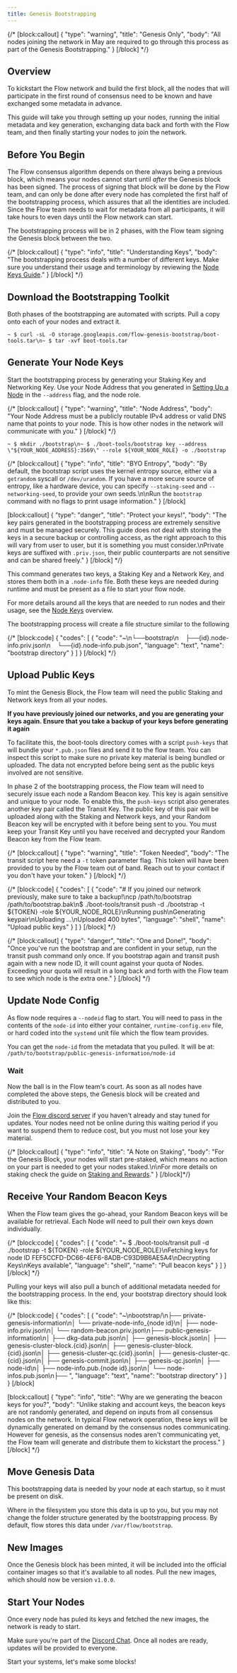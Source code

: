 ```yaml
---
title: Genesis Bootstrapping
---
```


{/* 
[block:callout]
{
"type": "warning",
"title": "Genesis Only",
"body": "All nodes joining the network in May are required to go through this process as part of the Genesis Bootstrapping."
}
[/block] */}

## Overview

To kickstart the Flow network and build the first block, all the nodes that will participate in the first round of consensus need to be known and have exchanged some metadata in advance.

This guide will take you through setting up your nodes, running the initial metadata and key generation, exchanging data back and forth with the Flow team, and then finally starting your nodes to join the network.

## Before You Begin

The Flow consensus algorithm depends on there always being a previous block, which means your nodes cannot start until _after_ the Genesis block has been signed. The process of signing that block will be done by the Flow team, and can only be done after every node has completed the first half of the bootstrapping process, which assures that all the identities are included. Since the Flow team needs to wait for metadata from all participants, it will take hours to even days until the Flow network can start.

The bootstrapping process will be in 2 phases, with the Flow team signing the Genesis block between the two.

{/*  [block:callout]
{
"type": "info",
"title": "Understanding Keys",
"body": "The bootstrapping process deals with a number of different keys. Make sure you understand their usage and terminology by reviewing the [Node Keys Guide](doc:node-keys)."
}
[/block] */}

## Download the Bootstrapping Toolkit

Both phases of the bootstrapping are automated with scripts. Pull a copy onto each of your nodes and extract it.

```shell: title="Pull boot-tools"
~ $ curl -sL -O storage.googleapis.com/flow-genesis-bootstrap/boot-tools.tar\n~ $ tar -xvf boot-tools.tar
```

## Generate Your Node Keys

Start the bootstrapping process by generating your Staking Key and Networking Key. Use your Node Address that you generated in [Setting Up a Node](doc:setting-up-a-node) in the `--address` flag, and the node role.

{/*  [block:callout]
{
"type": "warning",
"title": "Node Address",
"body": "Your Node Address must be a publicly routable IPv4 address or valid DNS name that points to your node. This is how other nodes in the network will communicate with you."
}
[/block] */}

```shell "Generate bootstrap keys"
~ $ mkdir ./bootstrap\n~ $ ./boot-tools/bootstrap key --address \"${YOUR_NODE_ADDRESS}:3569\" --role ${YOUR_NODE_ROLE} -o ./bootstrap
```

{/*  [block:callout]
{
"type": "info",
"title": "BYO Entropy",
"body": "By default, the bootstrap script uses the kernel entropy source, either via a `getrandom` syscall or `/dev/urandom`. If you have a more secure source of entropy, like a hardware device, you can specify `--staking-seed` and `--networking-seed`, to provide your own seeds.\n\nRun the `bootstrap` command with no flags to print usage information."
}
[/block]

[block:callout]
{
"type": "danger",
"title": "Protect your keys!",
"body": "The key pairs generated in the bootstrapping process are extremely sensitive and must be managed securely. This guide does not deal with storing the keys in a secure backup or controlling access, as the right approach to this will vary from user to user, but it is something you must consider.\nPrivate keys are suffixed with `.priv.json`, their public counterparts are not sensitive and can be shared freely."
}
[/block] */}

This command generates two keys, a Staking Key and a Network Key, and stores them both in a `.node-info` file. Both these keys are needed during runtime and must be present as a file to start your flow node.

For more details around all the keys that are needed to run nodes and their usage, see the [Node Keys](doc:node-keys) overview.

The bootstrapping process will create a file structure similar to the following

{/*  [block:code]
{
"codes": [
{
"code": "~\n└──bootstrap\n    ├──{id}.node-info.priv.json\n    └──{id}.node-info.pub.json",
"language": "text",
"name": "bootstrap directory"
}
]
}
[/block] */}

## Upload Public Keys

To mint the Genesis Block, the Flow team will need the public Staking and Network keys from all your nodes.

**If you have previously joined our networks, and you are generating your keys again. Ensure that you take a backup of your keys before generating it again**

To facilitate this, the boot-tools directory comes with a script `push-keys` that will bundle your `*.pub.json` files and send it to the flow team. You can inspect this script to make sure no private key material is being bundled or uploaded. The data not encrypted before being sent as the public keys involved are not sensitive.

In phase 2 of the bootstrapping process, the Flow team will need to securely issue each node a Random Beacon key. This key is again sensitive and unique to your node. To enable this, the `push-keys` script also generates another key pair called the Transit Key. The public key of this pair will be uploaded along with the Staking and Network keys, and your Random Beacon key will be encrypted with it before being sent to you. You must keep your Transit Key until you have received and decrypted your Random Beacon key from the Flow team.

{/*  [block:callout]
{
"type": "warning",
"title": "Token Needed",
"body": "The transit script here need a `-t` token parameter flag. This token will have been provided to you by the Flow team out of band. Reach out to your contact if you don't have your token."
}
[/block] */}

{/*  [block:code]
{
"codes": [
{
"code": "# If you joined our network previously, make sure to take a backup!\ncp /path/to/bootstrap /path/to/bootstrap.bak\n$ ./boot-tools/transit push -d ./bootstrap -t ${TOKEN} -role ${YOUR_NODE_ROLE}\nRunning push\nGenerating keypair\nUploading ...\nUploaded 400 bytes",
"language": "shell",
"name": "Upload public keys"
}
]
}
[/block] */}

{/*  [block:callout]
{
"type": "danger",
"title": "One and Done!",
"body": "Once you've run the bootstrap and are confident in your setup, run the transit push command only once. If you bootstrap again and transit push again with a new node ID, it will count against your quota of Nodes. Exceeding your quota will result in a long back and forth with the Flow team to see which node is the extra one."
}
[/block] */}

## Update Node Config

As flow node requires a `--nodeid` flag to start. You will need to pass in the contents of the `node-id` into either your container, `runtime-config.env` file, or hard coded into the `systemd` unit file which the flow team provides.

You can get the `node-id` from the metadata that you pulled. It will be at: `/path/to/bootstrap/public-genesis-information/node-id`

### Wait

Now the ball is in the Flow team's court. As soon as all nodes have completed the above steps, the Genesis block will be created and distributed to you.

Join the [Flow discord server](https://chat.onflow.org) if you haven't already and stay tuned for updates. Your nodes need not be online during this waiting period if you want to suspend them to reduce cost, but you must not lose your key material.

{/*  [block:callout]
{
"type": "info",
"title": "A Note on Staking",
"body": "For the Genesis Block, your nodes will start pre-staked, which means no action on your part is needed to get your nodes staked.\n\nFor more details on staking check the guide on [Staking and Rewards](doc:staking-and-rewards)."
}
[/block]*/}

## Receive Your Random Beacon Keys

When the Flow team gives the go-ahead, your Random Beacon keys will be available for retrieval. Each Node will need to pull their own keys down individually.

{/*  [block:code]
{
"codes": [
{
"code": "~ $ ./boot-tools/transit pull -d ./bootstrap -t ${TOKEN} -role ${YOUR_NODE_ROLE}\nFetching keys for node ID FEF5CCFD-DC66-4EF6-8ADB-C93D9B6AE5A4\nDecrypting Keys\nKeys available",
"language": "shell",
"name": "Pull beacon keys"
}
]
}
[/block] */}

Pulling your keys will also pull a bunch of additional metadata needed for the bootstrapping process.
In the end, your bootstrap directory should look like this:

{/*  [block:code]
{
"codes": [
{
"code": "~\nbootstrap/\n├── private-genesis-information\n│ └── private-node-info_{node id}\n│ ├── node-info.priv.json\n│ └── random-beacon.priv.json\n├── public-genesis-information\n│ ├── dkg-data.pub.json\n│ ├── genesis-block.json\n│ ├── genesis-cluster-block.{cid}.json\n│ ├── genesis-cluster-block.{cid}.json\n│ ├── genesis-cluster-qc.{cid}.json\n│ ├── genesis-cluster-qc.{cid}.json\n│ ├── genesis-commit.json\n│ ├── genesis-qc.json\n│ ├── node-id\n│ ├── node-info.pub.{node id}.json\n│ └── node-infos.pub.json\n├── <additional files...>",
"language": "text",
"name": "bootstrap directory"
}
]
}
[/block]

[block:callout]
{
"type": "info",
"title": "Why are we generating the beacon keys for you?",
"body": "Unlike staking and account keys, the beacon keys are not randomly generated, and depend on inputs from all consensus nodes on the network. In typical Flow network operation, these keys will be dynamically generated on demand by the consensus nodes communicating. However for genesis, as the consensus nodes aren't communicating yet, the Flow team will generate and distribute them to kickstart the process."
}
[/block] */}

## Move Genesis Data

This bootstrapping data is needed by your node at each startup, so it must be present on disk.

Where in the filesystem you store this data is up to you, but you may not change the folder structure generated by the bootstrapping process. By default, flow stores this data under `/var/flow/bootstrap`.

## New Images

Once the Genesis block has been minted, it will be included into the official container images so that it's available to all nodes. Pull the new images, which should now be version `v1.0.0`.

## Start Your Nodes

Once every node has puled its keys and fetched the new images, the network is ready to start.

Make sure you're part of the [Discord Chat](https://chat.onflow.org). Once all nodes are ready, updates will be provided to everyone.

Start your systems, let's make some blocks!
